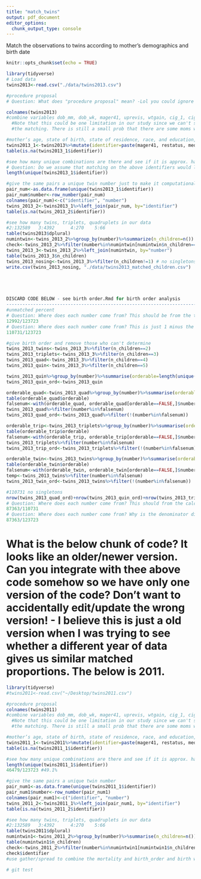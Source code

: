 ```yaml
---
title: "match_twins"
output: pdf_document
editor_options: 
  chunk_output_type: console
---
```


Match the observations to twins according to mother's demographics and birth date 

```r
knitr::opts_chunk$set(echo = TRUE)
```

```r
library(tidyverse)
# Load data
twins2013<-read.csv("./data/twins2013.csv")
```

```r
#procedure proposal
# Question: What does "procedure proposal" mean? -Lol you could ignore this. Was a note for myself since I wrote the procedure first and then wrote the code the next day.

colnames(twins2013)
#combine variables dob_mm, dob_wk, mager41, uprevis, wtgain, cig_1, cig_2, cig_3
  #Note that this could be one limitation in our study since we can't say for sure 100% that we are absolutely right about 
  #the matching. There is still a small prob that there are some moms will have the same values for all those variables.

#mother’s age, state of birth, state of residence, race, and education, marital status of the parents, father’s age, father’s education, and the month in which prenatal care began
twins2013_1<-twins2013%>%mutate(identifier=paste(mager41, restatus, meduc, mracerec, mar, fagerec11, precare, uprevis, cig_1, cig_2, cig_3, dob_mm, dob_wk, fracerec, wtgain, sep=", "))
table(is.na(twins2013_1$identifier))

#see how many unique combinations are there and see if it is approx. half of the obs
# Question: Do we assume that matching on the above identifiers would lead to approx half of the obs because matching would lead to twins (2 entries/rows)? -no we kept the original structure that one row is one kid. The pair could be identified by `number`. 
length(unique(twins2013_1$identifier)) 

#give the same pairs a unique twin number just to make it computationally easier for later steps
pair_num<-as.data.frame(unique(twins2013_1$identifier))
pair_num$number<-row_number(pair_num)
colnames(pair_num)<-c("identifier", "number")
twins_2013_2<-twins2013_1%>%left_join(pair_num, by="identifier")
table(is.na(twins_2013_2$identifier))

#see how many twins, triplets, quadruplets in our data
#2:132589   3:4392      4:270    5:66
table(twins2013$dplural)
numintwin<-twins_2013_2%>%group_by(number)%>%summarize(n_children=n())
check<-twins_2013_2%>%filter(number%in%numintwin[numintwin$n_children==6 ,1]$number)
twins_2013_3<-twins_2013_2%>%left_join(numintwin, by="number")
table(twins_2013_3$n_children)
twins_2013_nosing<-twins_2013_3%>%filter(n_children!=1) # no singletons
write.csv(twins_2013_nosing, "./data/twins2013_matched_children.csv")





DISCARD CODE BELOW - see birth order.Rmd for birth order analysis
-------------------------------------------------------------------------------------------------------------------------------------------------------------------
#unmatched percent
# Question: Where does each number come from? This should be from the table above in line 49
12992/123723
# Question: Where does each number come from? This is just 1 minus the fraction above. I was too lazy doing the calculation myself lol
110731/123723

#give birth order and remove those who can't determine
twins_2013_twins<-twins_2013_3%>%filter(n_children==2)
twins_2013_triplets<-twins_2013_3%>%filter(n_children==3)
twins_2013_quad<-twins_2013_3%>%filter(n_children==4)
twins_2013_quin<-twins_2013_3%>%filter(n_children==5)

twins_2013_quin%>%group_by(number)%>%summarise(orderable=length(unique(lbo))==5)
twins_2013_quin_ord<-twins_2013_quin

orderable_quad<-twins_2013_quad%>%group_by(number)%>%summarise(orderable=length(unique(lbo))==4)
table(orderable_quad$orderable)
falsenum<-with(orderable_quad, orderable_quad[orderable==FALSE,]$number)
twins_2013_quad%>%filter(number%in%falsenum)
twins_2013_quad_ord<-twins_2013_quad%>%filter(!(number%in%falsenum))

orderable_trip<-twins_2013_triplets%>%group_by(number)%>%summarise(orderable=length(unique(lbo))==3)
table(orderable_trip$orderable)
falsenum<-with(orderable_trip, orderable_trip[orderable==FALSE,]$number)
twins_2013_triplets%>%filter(number%in%falsenum)
twins_2013_trip_ord<-twins_2013_triplets%>%filter(!(number%in%falsenum))

orderable_twin<-twins_2013_twins%>%group_by(number)%>%summarise(orderable=length(unique(lbo))==2)
table(orderable_twin$orderable)
falsenum<-with(orderable_twin, orderable_twin[orderable==FALSE,]$number)
temp<-twins_2013_twins%>%filter(number%in%falsenum)
twins_2013_twin_ord<-twins_2013_twins%>%filter(!(number%in%falsenum))

#110731 no singletons
nrow(twins_2013_quad_ord)+nrow(twins_2013_quin_ord)+nrow(twins_2013_trip_ord)+nrow(twins_2013_twin_ord)
# Question: Where does each number come from? This should from the calculation above indicate the proportion of pairs that has order information out of matched pais.
87363/110731
# Question: Where does each number come from? Why is the denominator different from the above line of code? I was comparing the proportion of matched pairs of the number of twins, triplets that the dplural variable in the data tells us while the above is of the number of pairs that we matched
87363/123723

```

# What is the below chunk of code? It looks like an older/newer version. Can you integrate with thee above code somehow so we have only one version of the code? Don't want to accidentally edit/update the wrong version! - I believe this is just a old version when I was trying to see whether a different year of data gives us similar matched proportions. The below is 2011.
```r
library(tidyverse)
#twins2011<-read.csv("~/Desktop/twins2011.csv")
```

```r
#procedure proposal
colnames(twins2011)
#combine variables dob_mm, dob_wk, mager41, uprevis, wtgain, cig_1, cig_2, cig_3
  #Note that this could be one limitation in our study since we can't say for sure 100% that we are absolutely right about 
  #the matching. There is still a small prob that there are some moms will have the same values for all those variables.

#mother’s age, state of birth, state of residence, race, and education, marital status of the parents, father’s age, father’s education, and the month in which prenatal care began
twins2011_1<-twins2011%>%mutate(identifier=paste(mager41, restatus, meduc, mracerec, mar, fagerec11, precare, dplural, uprevis, cig_1, cig_2, cig_3, dob_mm, dob_wk, fracerec, wtgain, sep=", "))
table(is.na(twins2011_1$identifier))

#see how many unique combinations are there and see if it is approx. half of the obs
length(unique(twins2011_1$identifier)) 
46479/123723 #49.1%

#give the same pairs a unique twin number
pair_num1<-as.data.frame(unique(twins2011_1$identifier))
pair_num1$number<-row_number(pair_num1)
colnames(pair_num1)<-c("identifier", "number")
twins_2011_2<-twins2011_1%>%left_join(pair_num1, by="identifier")
table(is.na(twins_2011_2$identifier))

#see how many twins, triplets, quadruplets in our data
#2:132589   3:4392      4:270    5:66
table(twins2011$dplural)
numintwin1<-twins_2011_2%>%group_by(number)%>%summarise(n_children=n())
table(numintwin1$n_children)
check<-twins_2011_2%>%filter(number%in%numintwin1[numintwin1$n_children==1,1]$number)
check$identifier
#use gather/spread to combine the mortality and birth_order and birth weight info

# git test

```

